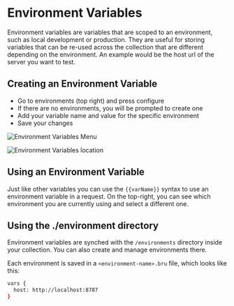 # Environment Variables

Environment variables are variables that are scoped to an environment, such as local development or production. They are useful for storing variables that can be re-used across the collection that are different depending on the environment. An example would be the host url of the server you want to test.

## Creating an Environment Variable

- Go to environments (top right) and press configure
- If there are no environments, you will be prompted to create one
- Add your variable name and value for the specific environment
- Save your changes

![Environment Variables Menu](/screenshots/variables/environment-variables-menu.png)

![Environment Variables location](/screenshots/variables/environment-variables.png)

## Using an Environment Variable

Just like other variables you can use the `{{varName}}` syntax to use an environment variable in a request. On the top-right, you can see which environment you are currently using and select a different one.

## Using the ./environment directory

Environment variables are synched with the `/environments` directory inside your collection. You can also create and manage environments there.

Each environment is saved in a `<environment-name>.bru` file, which looks like this:

```bash filename="local.bru"
vars {
  host: http://localhost:8787
}
```
